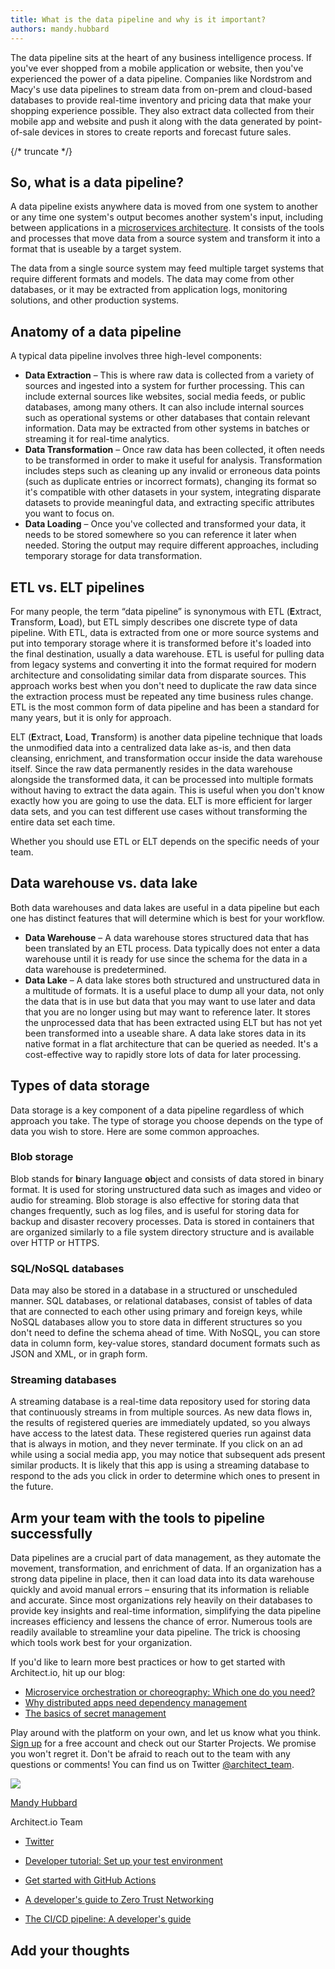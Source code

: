 ```yaml
---
title: What is the data pipeline and why is it important?
authors: mandy.hubbard
---
```


The data pipeline sits at the heart of any business intelligence process. If you've ever shopped
from a mobile application or website, then you've experienced the power of a data pipeline.
Companies like Nordstrom and Macy's use data pipelines to stream data from on-prem and cloud-based
databases to provide real-time inventory and pricing data that make your shopping experience
possible. They also extract data collected from their mobile app and website and push it along with
the data generated by point-of-sale devices in stores to create reports and forecast future sales.

{/* truncate */}

## So, what is a data pipeline?

A data pipeline exists anywhere data is moved from one system to another or any time one system's
output becomes another system's input, including between applications in a
[microservices architecture](/blog/2022/06/30/microservices-orchestration-primer/). It consists of
the tools and processes that move data from a source system and transform it into a format that is
useable by a target system.

The data from a single source system may feed multiple target systems that require different formats
and models. The data may come from other databases, or it may be extracted from application logs,
monitoring solutions, and other production systems.

## Anatomy of a data pipeline

A typical data pipeline involves three high-level components:

- **Data Extraction** – This is where raw data is collected from a variety of sources and ingested
  into a system for further processing. This can include external sources like websites, social
  media feeds, or public databases, among many others. It can also include internal sources such as
  operational systems or other databases that contain relevant information. Data may be extracted
  from other systems in batches or streaming it for real-time analytics.
- **Data Transformation** – Once raw data has been collected, it often needs to be transformed in
  order to make it useful for analysis. Transformation includes steps such as cleaning up any
  invalid or erroneous data points (such as duplicate entries or incorrect formats), changing its
  format so it's compatible with other datasets in your system, integrating disparate datasets to
  provide meaningful data, and extracting specific attributes you want to focus on.
- **Data Loading** – Once you've collected and transformed your data, it needs to be stored
  somewhere so you can reference it later when needed. Storing the output may require different
  approaches, including temporary storage for data transformation.

## ETL vs. ELT pipelines

For many people, the term “data pipeline” is synonymous with ETL (**E**xtract, **T**ransform,
**L**oad), but ETL simply describes one discrete type of data pipeline. With ETL, data is extracted
from one or more source systems and put into temporary storage where it is transformed before it's
loaded into the final destination, usually a data warehouse. ETL is useful for pulling data from
legacy systems and converting it into the format required for modern architecture and consolidating
similar data from disparate sources. This approach works best when you don't need to duplicate the
raw data since the extraction process must be repeated any time business rules change. ETL is the
most common form of data pipeline and has been a standard for many years, but it is only for
approach.

ELT (**E**xtract, **L**oad, **T**ransform) is another data pipeline technique that loads the
unmodified data into a centralized data lake as-is, and then data cleansing, enrichment, and
transformation occur inside the data warehouse itself. Since the raw data permanently resides in the
data warehouse alongside the transformed data, it can be processed into multiple formats without
having to extract the data again. This is useful when you don't know exactly how you are going to
use the data. ELT is more efficient for larger data sets, and you can test different use cases
without transforming the entire data set each time.

Whether you should use ETL or ELT depends on the specific needs of your team.

## Data warehouse vs. data lake

Both data warehouses and data lakes are useful in a data pipeline but each one has distinct features
that will determine which is best for your workflow.

- **Data Warehouse** – A data warehouse stores structured data that has been translated by an ETL
  process. Data typically does not enter a data warehouse until it is ready for use since the schema
  for the data in a data warehouse is predetermined.
- **Data Lake** – A data lake stores both structured and unstructured data in a multitude of
  formats. It is a useful place to dump all your data, not only the data that is in use but data
  that you may want to use later and data that you are no longer using but may want to reference
  later. It stores the unprocessed data that has been extracted using ELT but has not yet been
  transformed into a useable share. A data lake stores data in its native format in a flat
  architecture that can be queried as needed. It's a cost-effective way to rapidly store lots of
  data for later processing.

## Types of data storage

Data storage is a key component of a data pipeline regardless of which approach you take. The type
of storage you choose depends on the type of data you wish to store. Here are some common
approaches.

### Blob storage 

Blob stands for **b**inary **l**anguage **ob**ject and consists of data stored in binary format. It
is used for storing unstructured data such as images and video or audio for streaming. Blob storage
is also effective for storing data that changes frequently, such as log files, and is useful for
storing data for backup and disaster recovery processes. Data is stored in containers that are
organized similarly to a file system directory structure and is available over HTTP or HTTPS.

### SQL/NoSQL databases

Data may also be stored in a database in a structured or unscheduled manner. SQL databases, or
relational databases, consist of tables of data that are connected to each other using primary and
foreign keys, while NoSQL databases allow you to store data in different structures so you don't
need to define the schema ahead of time. With NoSQL, you can store data in column form, key-value
stores, standard document formats such as JSON and XML, or in graph form.

### Streaming databases

A streaming database is a real-time data repository used for storing data that continuously streams
in from multiple sources. As new data flows in, the results of registered queries are immediately
updated, so you always have access to the latest data. These registered queries run against data
that is always in motion, and they never terminate. If you click on an ad while using a social media
app, you may notice that subsequent ads present similar products. It is likely that this app is
using a streaming database to respond to the ads you click in order to determine which ones to
present in the future.

## Arm your team with the tools to pipeline successfully

Data pipelines are a crucial part of data management, as they automate the movement, transformation,
and enrichment of data. If an organization has a strong data pipeline in place, then it can load
data into its data warehouse quickly and avoid manual errors – ensuring that its information is
reliable and accurate. Since most organizations rely heavily on their databases to provide key
insights and real-time information, simplifying the data pipeline increases efficiency and lessens
the chance of error. Numerous tools are readily available to streamline your data pipeline. The
trick is choosing which tools work best for your organization.

If you'd like to learn more best practices or how to get started with Architect.io, hit up our blog:

- [Microservice orchestration or choreography: Which one do you need?](https://www.architect.io/blog/2022-06-30/microservices-orchestration-primer/)
- [Why distributed apps need dependency management](https://www.architect.io/blog/2020-09-16/why-distributed-apps-need-dependency-management/)
- [The basics of secret management](https://www.architect.io/blog/2022-04-14/the-basics-of-secret-management/)

Play around with the platform on your own, and let us know what you think.
[Sign up](https://cloud.architect.io/signup) for a free account and check out our Starter Projects.
We promise you won't regret it. Don't be afraid to reach out to the team with any questions or
comments! You can find us on Twitter [@architect_team](https://twitter.com/architect_team).

![](https://secure.gravatar.com/avatar/0b521c7aaf1d141585217f71f7a18e29?s=96&d=retro&r=g)

[Mandy Hubbard](https://www.architect.io/blog/author/mandy/)

Architect.io Team

- [Twitter](https://twitter.com/DevMandy)

- [Developer tutorial: Set up your test environment](https://www.architect.io/blog/2023-01-26/developer-test-environment-tutorial/)
- [Get started with GitHub Actions](https://www.architect.io/blog/2023-01-12/github-actions-tutorial/)
- [A developer's guide to Zero Trust Networking](https://www.architect.io/blog/2023-01-05/zero-trust-networking/)
- [The CI/CD pipeline: A developer's guide](https://www.architect.io/blog/2022-10-24/cicd-pipeline-guide/)

## Add your thoughts
